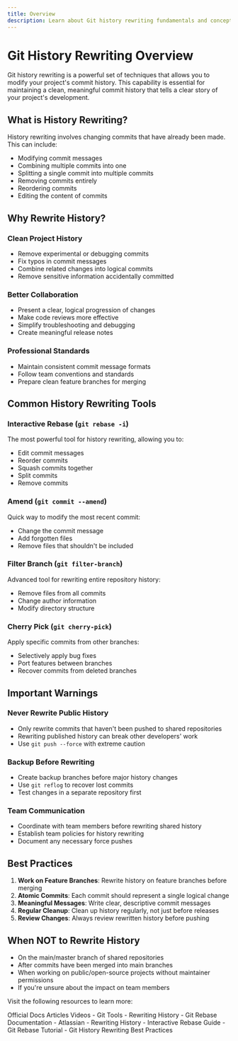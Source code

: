 ```yaml
---
title: Overview
description: Learn about Git history rewriting fundamentals and concepts
---
```


# Git History Rewriting Overview

Git history rewriting is a powerful set of techniques that allows you to modify your project's commit history. This capability is essential for maintaining a clean, meaningful commit history that tells a clear story of your project's development.

## What is History Rewriting?

History rewriting involves changing commits that have already been made. This can include:
- Modifying commit messages
- Combining multiple commits into one
- Splitting a single commit into multiple commits
- Removing commits entirely
- Reordering commits
- Editing the content of commits

## Why Rewrite History?

### Clean Project History
- Remove experimental or debugging commits
- Fix typos in commit messages
- Combine related changes into logical commits
- Remove sensitive information accidentally committed

### Better Collaboration
- Present a clear, logical progression of changes
- Make code reviews more effective
- Simplify troubleshooting and debugging
- Create meaningful release notes

### Professional Standards
- Maintain consistent commit message formats
- Follow team conventions and standards
- Prepare clean feature branches for merging

## Common History Rewriting Tools

### Interactive Rebase (`git rebase -i`)
The most powerful tool for history rewriting, allowing you to:
- Edit commit messages
- Reorder commits
- Squash commits together
- Split commits
- Remove commits

### Amend (`git commit --amend`)
Quick way to modify the most recent commit:
- Change the commit message
- Add forgotten files
- Remove files that shouldn't be included

### Filter Branch (`git filter-branch`)
Advanced tool for rewriting entire repository history:
- Remove files from all commits
- Change author information
- Modify directory structure

### Cherry Pick (`git cherry-pick`)
Apply specific commits from other branches:
- Selectively apply bug fixes
- Port features between branches
- Recover commits from deleted branches

## Important Warnings

### Never Rewrite Public History
- Only rewrite commits that haven't been pushed to shared repositories
- Rewriting published history can break other developers' work
- Use `git push --force` with extreme caution

### Backup Before Rewriting
- Create backup branches before major history changes
- Use `git reflog` to recover lost commits
- Test changes in a separate repository first

### Team Communication
- Coordinate with team members before rewriting shared history
- Establish team policies for history rewriting
- Document any necessary force pushes

## Best Practices

1. **Work on Feature Branches**: Rewrite history on feature branches before merging
2. **Atomic Commits**: Each commit should represent a single logical change
3. **Meaningful Messages**: Write clear, descriptive commit messages
4. **Regular Cleanup**: Clean up history regularly, not just before releases
5. **Review Changes**: Always review rewritten history before pushing

## When NOT to Rewrite History

- On the main/master branch of shared repositories
- After commits have been merged into main branches
- When working on public/open-source projects without maintainer permissions
- If you're unsure about the impact on team members

Visit the following resources to learn more:

<Tabs defaultValue="official">
<TabsList>
<TabsTrigger value="official">Official Docs</TabsTrigger>
<TabsTrigger value="article">Articles</TabsTrigger>
<TabsTrigger value="video">Videos</TabsTrigger>
</TabsList>

<TabsContent value="official">
- <Link href="https://git-scm.com/book/en/v2/Git-Tools-Rewriting-History">Git Tools - Rewriting History</Link>
- <Link href="https://git-scm.com/docs/git-rebase">Git Rebase Documentation</Link>
</TabsContent>
<TabsContent value="article">
- <Link href="https://www.atlassian.com/git/tutorials/rewriting-history">Atlassian - Rewriting History</Link>
- <Link href="https://thoughtbot.com/blog/git-interactive-rebase-squash-amend-rewriting-history">Interactive Rebase Guide</Link>
</TabsContent>
<TabsContent value="video">
- <Link href="https://www.youtube.com/watch?v=qsTthZi23VE">Git Rebase Tutorial</Link>
- <Link href="https://www.youtube.com/watch?v=f1wnYdLEpgI">Git History Rewriting Best Practices</Link>
</TabsContent>
</Tabs>
